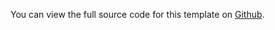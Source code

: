 You can view the full source code for this template on [Github](https://github.com/steelthreads/agds-next/blob/main/example-site/pages/category/subcategory/multi-page-form/index.tsx).
